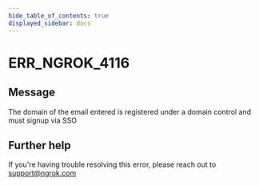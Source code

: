 ```yaml
---
hide_table_of_contents: true
displayed_sidebar: docs
---
```



# ERR_NGROK_4116

## Message

The domain of the email entered is registered under a domain control and must signup via SSO

<ErrorDetails error="err_ngrok_4116" />

## Further help

If you're having trouble resolving this error, please reach out to [support@ngrok.com](mailto:support@ngrok.com?subject=Help%20with%20ERR_NGROK_4116)
